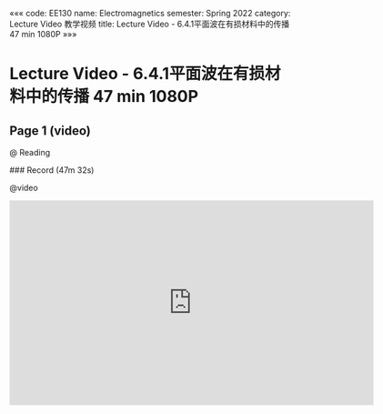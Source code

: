«««
code: EE130
name: Electromagnetics
semester: Spring 2022
category: Lecture Video 教学视频
title: Lecture Video - 6.4.1平面波在有损材料中的传播 47 min 1080P
»»»

# Lecture Video - 6.4.1平面波在有损材料中的传播 47 min 1080P

## Page 1 (video)

@ Reading

<div class="markdown-body">
### Record (47m 32s)
</div>

@video

<iframe src="https://sbbrisk.com/e/yv4y5sxsdz2l.html" frameborder=0 marginwidth=0 marginheight=0 scrolling=no width=640 height=360 allowfullscreen></iframe>
